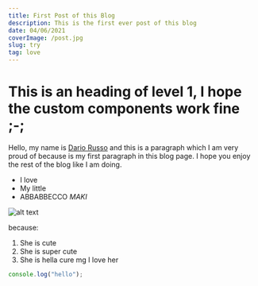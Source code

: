```yaml
---
title: First Post of this Blog
description: This is the first ever post of this blog
date: 04/06/2021
coverImage: /post.jpg
slug: try
tag: love
---
```


# This is an heading of level 1, I hope the custom components work fine ;-;

Hello, my name is [Dario Russo](https://google.com) and this is a paragraph which I am very proud of because is my first paragraph in this blog page. I hope you enjoy the rest of the blog like I am doing.

- I love
- My little
- ABBABBECCO _MAKI_

![alt text](/post.jpg)

because:

1. She is cute
2. She is super cute
3. She is hella cure mg I love her

```jsx
console.log("hello");
```
